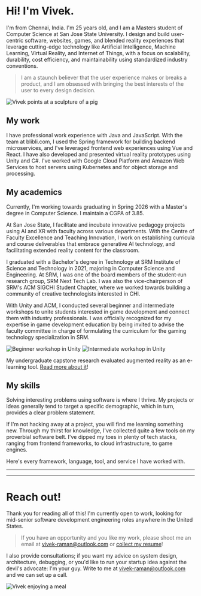 
# Hi! I'm Vivek.

I'm from Chennai, India. I'm 25 years old, and I am a Masters student of Computer Science at San Jose State University.
I design and build user-centric software, websites, games, and blended reality experiences that leverage cutting-edge technology like Artificial Intelligence, Machine Learning, Virtual Reality, and Internet of Things, with a focus on scalability, durability, cost efficiency, and maintainability using standardized industry conventions.

> I am a staunch believer that the user experience makes or breaks a product, and I am obsessed with bringing the best interests of the user to every design decision.

![Vivek points at a sculpture of a pig](https://tgq565ix1n.ufs.sh/f/ck6yA5hy4Goxe9ZrCnzLYdl5azVkFuZo8PDBbxCIcj3vESmX)

## My work

I have professional work experience with <TechLogo name="java" followColorScheme /> Java and <TechLogo name="nodejs" followColorScheme /> JavaScript.
With the team at blibli.com, I used the <TechLogo name="spring" followColorScheme /> Spring framework for building backend microservices, and I've leveraged frontend web experiences using <TechLogo name="vuejs" followColorScheme /> Vue and <TechLogo name="react" followColorScheme /> React.
I have also developed and presented virtual reality prototypes using <TechLogo name="unity" followColorScheme /> Unity and <TechLogo name="cs" /> C#.
I've worked with <TechLogo name="gcp" followColorScheme /> Google Cloud Platform and <TechLogo name="aws" followColorScheme /> Amazon Web Services to host servers using <TechLogo name="kubernetes" /> Kubernetes and for object storage and processing.

## My academics

Currently, I'm working towards graduating in Spring 2026 with a Master's degree in Computer Science.
I maintain a CGPA of 3.85.

At San Jose State, I facilitate and incubate innovative pedagogy projects using AI and XR with faculty across various departments.
With the Centre of Faculty Excellence and Teaching Innovation, I work on establishing curricula and course deliverables that embrace generative AI technology, and facilitating extended reality content for the classroom.

I graduated with a Bachelor's degree in Technology at SRM Institute of Science and Technology in 2021, majoring in Computer Science and Engineering.
At SRM, I was one of the board members of the student-run research group, SRM Next Tech Lab.
I was also the vice-chairperson of SRM's ACM SIGCHI Student Chapter, where we worked towards building a community of creative technologists interested in CHI.

With Unity and ACM, I conducted several beginner and intermediate workshops to unite students interested in game development and connect them with industry professionals.
I was officially recognized for my expertise in game development education by being invited to advise the faculty committee in charge of formulating the curriculum for the gaming technology specialization in SRM.

![Beginner workshop in Unity](https://tgq565ix1n.ufs.sh/f/ck6yA5hy4GoxJkeTXsX3aIsMrKEGzjTPxiCAdY5bODRWeU3B)
![Intermediate workshop in Unity](https://tgq565ix1n.ufs.sh/f/ck6yA5hy4Goxl5XvMipvdpsktBmTROHbVfYW6S8xywKQjXz4)


My undergraduate capstone research evaluated augmented reality as an e-learning tool. [Read more about it](/blog/terrarium)!

## My skills

Solving interesting problems using software is where I thrive.
My projects or ideas generally tend to target a specific demographic, which in turn, provides a clear problem statement.

If I'm not hacking away at a project, you will find me learning something new.
Through my thirst for knowledge, I've collected quite a few tools on my proverbial software belt.
I've dipped my toes in plenty of tech stacks, ranging from frontend frameworks, to cloud infrastructure, to game engines.

Here's every framework, language, tool, and service I have worked with.

---

<TechTable />

---

# Reach out!

Thank you for reading all of this!
I'm currently open to work, looking for mid-senior software development engineering roles anywhere in the United States.

> If you have an opportunity and you like my work, please shoot me an email at vivek-raman@outlook.com or [collect my resume](/resume)!

I also provide consultations; if you want my advice on system design, architecture, debugging, or you'd like to run your startup idea against the devil's advocate: I'm your guy.
Write to me at vivek-raman@outlook.com and we can set up a call.

![Vivek enjoying a meal](https://tgq565ix1n.ufs.sh/f/ck6yA5hy4GoxazFXVYpkYM3ihGvD1WTbA0f8y6Pa74mSsVwp)
